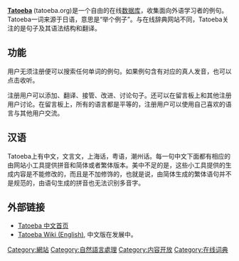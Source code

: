 {{Underlinked|time=2016-12-17T14:30:04+00:00}}
{{Orphan|time=2016-12-17T14:30:04+00:00}}

{{Infobox website
| name                 = Tatoeba.org
| url                  = [http://tatoeba.org/chi http://tatoeba.org/chi]
| commercial           = 否
| reg                  = 可选
| owner                = Trang Ho, Allan Simon
| author               = Trang Ho, Allan Simon
| launch_date          = {{Start date and age|2006}}
| current_status       = 線上
| content_license      = [[創作共用授權條款|創作共用授權條款]]
}}

'''[http://example.org Tatoeba] {{Wayback|url=http://example.org/ |date=20141006114013 }}'''(tatoeba.org)是一个自由的在线[[数据库|数据库]]，收集面向外语学习者的例句。Tatoeba一词来源于日语，意思是“举个例子”。与在线辞典网站不同，Tatoeba关注的是句子及其语法结构和翻译。
== 功能 ==
用户无须注册便可以搜索任何单词的例句。如果例句含有对应的真人发音，也可以点击收听。

注册用户可以添加、翻译、接管、改进、讨论句子。还可以在留言板上和其他注册用户讨论。在留言板上，所有的语言都是平等的，注册用户可以使用自己喜欢的语言与其他用户交流。

== 汉语 ==
Tatoeba上有中文，文言文，上海话，粤语，潮州话。每一句中文下面都有相应的由网站小工具提供拼音和简体或者繁体版本。美中不足的是，这些小工具提供的生成内容是不能修改的，而且是不加修饰的，也就是说，由简体生成的繁体语句并不是规范的，由语句生成的拼音也无法识别多音字。

== 外部链接 ==
*[http://tatoeba.org/chi/home Tatoeba 中文首页]{{Webarchive|url=http://arquivo.pt/wayback/20141129005013/http://tatoeba.org/chi/home |date=2014-11-29 }}
*[http://en.wiki.tatoeba.org/articles/show/main# Tatoeba Wiki (English)]{{Wayback|url=http://en.wiki.tatoeba.org/articles/show/main |date=20140102073100 }}, 中文版在发展中。

{{Corpus linguistics}}

[[Category:網站|Category:網站]]
[[Category:自然語言處理|Category:自然語言處理]]
[[Category:内容开放|Category:内容开放]]
[[Category:在线词典|Category:在线词典]]